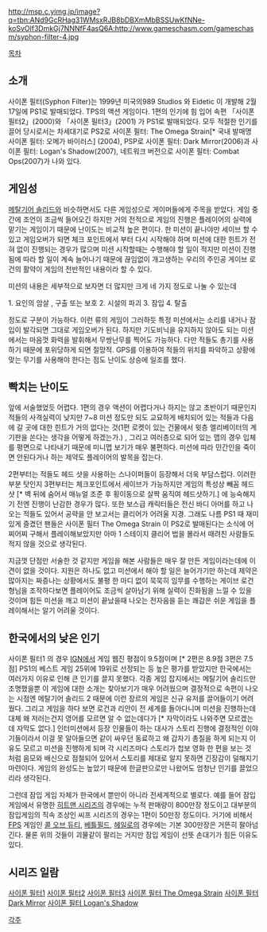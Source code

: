 http://msp.c.yimg.jp/image?q=tbn:ANd9GcRHag31WMsxRJB8bDBXmMbBSSUwKfNNe-koSvOlf3DmkGj7NNNfF4asQ6A:http://www.gameschasm.com/gameschasm/syphon-filter-4.jpg

[[목차]]

== 소개 ==

사이폰 필터(Syphon Filter)는 1999년 미국의989 Studios 와 Eidetic 이 개발해 2월 17일에 PS1로 발매되었다. TPS의 액션 게임이다. 1편의 인기에 힘 입어 속편 「사이폰 필터2」(2000)와 「사이폰 필터3」(2001) 가 PS1로 발매되었다. 모두 적절한 인기를 끌어 당시로서는 차세대기로 PS2로 사이폰 필터: The Omega Strain[* 국내 발매명 사이폰 필터: 오메가 바이러스] (2004), PSP로 사이폰 필터: Dark Mirror(2006)과 사이폰 필터: Logan's Shadow(2007), 네트워크 버전으로 사이폰 필터: Combat Ops(2007)가 나와 있다.

== 게임성 ==

[[메탈기어 솔리드]]와 비슷하면서도 다른 게임성으로 게이머들에게 주목을 받았다. 게임 중간에 조언이 조금씩 들어오긴 하지만 거의 전적으로 게임의 진행은 플레이어의 실력에 맡기는 게임이기 때문에 난이도는 비교적 높은 편이다. 한 미션이 끝나야만 세이브 할 수 있고 게임오버가 되면 체크 포인트에서 부터 다시 시작해야 하며 미션에 대한 힌트가 전혀 없이 진행되는 경우가 많으며 미션 시작할때는 수행해야 할 일이 적지만 미션이 진행됨에 따라 할 일이 계속 늘어나기 때문에 끊임없이 개고생하는 우리의 주인공 게이브 로건의 활약이 게임의 전반적인 내용이라 할 수 있다. 

미션의 내용은 세부적으로 보자면 더 많지만 크게 네 가지 정도로 나눌 수 있는데 

1. 요인의 암살 , 구출 또는 보호
2. 시설의 파괴
3. 잠입
4. 탈출 

정도로 구분이 가능하다. 이런 류의 게임이 그러하듯 특정 미션에서는 소리를 내거나 잠입이 발각되면 그대로 게임오버가 된다. 하지만 기도비닉을 유지하지 않아도 되는 미션에서는 마음껏 화력을 발휘해서 무쌍난무를 찍어도 가능하다. 다만 적들도 총기를 사용하기 때문에 포위당하게 되면 절망적. GPS를 이용하여 적들의 위치를 파악하고 상황에 맞는 무기를 사용해야 한다는 점도 난이도 상승에 일조를 했다. 

== 빡치는 난이도 ==

앞에 서술했었듯 어렵다. 1편의 경우 액션이 어렵다거나 하지는 않고 초반이기 때문인지 적들의 사격실력이 낮지만 7~8 미션 정도만 되도 교묘하게 배치되어 있는 적들과 다음에 갈 곳에 대한 힌트가 거의 없다는 것(1편 로켓이 있는 건물에서 윗층 엘리베이터의 계기판을 쏜다는 생각을 어떻게 하겠는가.) , 그리고 여러층으로 되어 있는 맵의 경우 입체를 평면으로 나타내기 때문에 미니맵 보기가 매우 불편하다. 미션에 따라 민간인을 죽이면 안된다거나 하는 제약도 플레이어의 발목을 잡는다. 

2편부터는 적들도 헤드 샷을 사용하는 스나이퍼들이 등장해서 더욱 부담스럽다. 이러한 부분 탓인지 3편부터는 체크포인트에서 세이브가 가능하지만 게임의 특성상 빼꼼 헤드샷 [* 벽 뒤에 숨어서 매뉴얼 조준 후 횡이동으로 살짝 움직여 헤드샷하기.] 에 능숙해지기 전엔 진행이 난감한 경우가 많다. 또한 보스급 캐릭터들은 전신 바디 아머를 하고 나오는 적들도 있어서 공략을 안 보고서는 클리어가 어려울 지경. 그래도 나름 PS1 때 재미있게 즐겼던 팬들은 사이폰 필터 The Omega Strain 이 PS2로 발매된다는 소식에 어찌어찌 구해서 플레이해보았지만 아마 1 스테이지 클리어 법을 몰라서 때려친 사람들도 적지 않을 것으로 생각된다. 

지금껏 단점만 서술한 것 같지만 게임을 해본 사람들은 매우 잘 만든 게임이라는데에 이견이 없을 것이다. 지원은 하나도 없고 미션에서 해야 할 일은 늘어가기만 하는데 제약은 많아지는 짜증나는 상황에서도 불평 한 마디 없이 묵묵히 임무를 수행하는 게이브 로건 형님을 조작하다보면 플레이어도 조금씩 살아남기 위해 실력이 진화됨을 느낄 수 있을 것이며 힘든 미션을 깨고 미션이 끝났을때 나오는 전자음을 듣는 쾌감은 쉬운 게임을 플레이해서는 알기 어려울 것이다. 

== 한국에서의 낮은 인기 ==

사이폰 필터1 의 경우 [[IGN]]에서 게임 웹진 평점이 9.5점이며 [* 2편은 8.9점 3편은 7.5점] PS1의 베스트 게임 25위에 19위로 선정되는 등 높은 평가를 받았지만 한국에서는 여러가지 이유로 인해 큰 인기를 끌지 못했다. 각종 게임 잡지에서는 메탈기어 솔리드만 조명했을뿐 이 게임에 대한 소개는 찾아보기가 매우 어려웠으며 결정적으로 속편이 나오는 시점엔 메탈기어 솔리드 2 때문에 이런 장르의 게임은 신규 유저를 끌어들이기 어려웠다. 그리고 게임을 하다 보면 로건과 리안이 전 세계를 돌아다니며 미션을 진행하는데 대체 왜 저러는건지 영어를 모르면 알 수 없는데다가 [* 자막이라도 나와주면 모르겠는데 자막도 없다.] 인터미션에서 등장 인물들이 하는 대사가 스토리 진행에 결정적인 이야기들이라서 이걸 못 알아들으면 같이 싸우던 동료하고 왜 갑자기 총질을 하게 되는지 이유도 모르고 미션을 진행하게 되며 각 시리즈마다 스토리가 첩보 영화 한 편을 보는 것 처럼 음모와 배신으로 점철되어 있어서 스토리를 제대로 알지 못하면 긴장감이 덜해지기 마련이다. 게임의 완성도는 높았기 때문에 한글판으로만 나왔어도 엄청난 인기를 끌었으리라 생각된다.

그런데 잠입 게임 자체가 한국에서 뿐만이 아니라 전세계적으로 별로다. 예를 들어 잠입게임에서 유명한 [[히트맨 시리즈]]의 경우에는 누적 판매량이 800만장 정도이고  대부분의 잠입게임의 직속 조상인 씨프 시리즈의 경우는 1편이 50만장 정도이다. 거기에 비해서 [[FPS]] 게임인 [[콜 오브 듀티]], [[베틀필드]], [[헤일로]]의 경우에는 기본 300만장은 거뜬히 팔아넘긴다. 물론 위의 것들이 괴물같이 팔리는 거지만 잠입 게임이 선뜻 손대기가 힘든 이유도 있다. 

== 시리즈 일람 == 


[[사이폰 필터1]]
[[사이폰 필터2]]
[[사이폰 필터3]]
[[사이폰 필터 The Omega Strain]]
[[사이폰 필터 Dark Mirror]]
[[사이폰 필터 Logan's Shadow]]

[[각주]]
